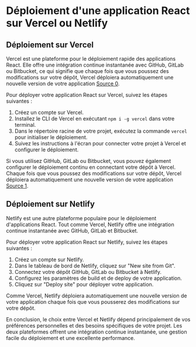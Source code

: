 # Déploiement d'une application React sur Vercel ou Netlify

## Déploiement sur Vercel

Vercel est une plateforme pour le déploiement rapide des applications React. Elle offre une intégration continue instantanée avec GitHub, GitLab ou Bitbucket, ce qui signifie que chaque fois que vous poussez des modifications sur votre dépôt, Vercel déploiera automatiquement une nouvelle version de votre application [Source 0](https://vercel.com/guides/deploying-react-with-vercel).

Pour déployer votre application React sur Vercel, suivez les étapes suivantes :

1. Créez un compte sur Vercel.
2. Installez le CLI de Vercel en exécutant `npm i -g vercel` dans votre terminal.
3. Dans le répertoire racine de votre projet, exécutez la commande `vercel` pour initialiser le déploiement.
4. Suivez les instructions à l'écran pour connecter votre projet à Vercel et configurer le déploiement.

Si vous utilisez GitHub, GitLab ou Bitbucket, vous pouvez également configurer le déploiement continu en connectant votre dépôt à Vercel. Chaque fois que vous poussez des modifications sur votre dépôt, Vercel déploiera automatiquement une nouvelle version de votre application [Source 1](https://blog.logrocket.com/deploy-react-app-for-free-using-vercel/).

## Déploiement sur Netlify

Netlify est une autre plateforme populaire pour le déploiement d'applications React. Tout comme Vercel, Netlify offre une intégration continue instantanée avec GitHub, GitLab et Bitbucket.

Pour déployer votre application React sur Netlify, suivez les étapes suivantes :

1. Créez un compte sur Netlify.
2. Dans le tableau de bord de Netlify, cliquez sur "New site from Git".
3. Connectez votre dépôt GitHub, GitLab ou Bitbucket à Netlify.
4. Configurez les paramètres de build et de deploy de votre application.
5. Cliquez sur "Deploy site" pour déployer votre application.

Comme Vercel, Netlify déploiera automatiquement une nouvelle version de votre application chaque fois que vous pousserez des modifications sur votre dépôt.

En conclusion, le choix entre Vercel et Netlify dépend principalement de vos préférences personnelles et des besoins spécifiques de votre projet. Les deux plateformes offrent une intégration continue instantanée, une gestion facile du déploiement et une excellente performance.